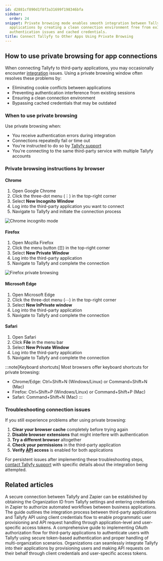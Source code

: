 ```yaml
---
id: d2881cf890d1f8f3a31699f198346bfa
sidebar:
  order: 24
snippet: Private browsing mode enables smooth integration between Tallyfy and third-party
  applications by creating a clean connection environment free from existing cookies
  authentication issues and cached credentials.
title: Connect Tallyfy to Other Apps Using Private Browsing
---
```


## How to use private browsing for app connections

When connecting Tallyfy to third-party applications, you may occasionally encounter [integration](/products/pro/integrations/) issues. Using a private browsing window often resolves these problems by:

- Eliminating cookie conflicts between applications
- Preventing authentication interference from existing sessions
- Ensuring a clean connection environment
- Bypassing cached credentials that may be outdated

### When to use private browsing

Use private browsing when:
- You receive authentication errors during integration
- Connections repeatedly fail or time out
- You're instructed to do so by [Tallyfy support](/products/pro/miscellaneous/support/how-can-i-contact-tallyfys-support-team/)
- You're connecting to the same third-party service with multiple Tallyfy accounts

### Private browsing instructions by browser

#### Chrome

1. Open Google Chrome
2. Click the three-dot menu (⋮) in the top-right corner
3. Select **New Incognito Window**
4. Log into the third-party application you want to connect
5. Navigate to Tallyfy and initiate the connection process

![Chrome incognito mode](https://screenshots.tallyfy.com/tallyfy%2Fpro%2Fchrome-incognito.png)

#### Firefox

1. Open Mozilla Firefox
2. Click the menu button (☰) in the top-right corner
3. Select **New Private Window**
4. Log into the third-party application
5. Navigate to Tallyfy and complete the connection

![Firefox private browsing](https://screenshots.tallyfy.com/tallyfy%2Fpro%2Ffirefox-private.png)

#### Microsoft Edge

1. Open Microsoft Edge
2. Click the three-dot menu (⋯) in the top-right corner
3. Select **New InPrivate window**
4. Log into the third-party application
5. Navigate to Tallyfy and complete the connection

#### Safari

1. Open Safari
2. Click **File** in the menu bar
3. Select **New Private Window**
4. Log into the third-party application
5. Navigate to Tallyfy and complete the connection

:::note[Keyboard shortcuts]
Most browsers offer keyboard shortcuts for private browsing:
- Chrome/Edge: Ctrl+Shift+N (Windows/Linux) or Command+Shift+N (Mac)
- Firefox: Ctrl+Shift+P (Windows/Linux) or Command+Shift+P (Mac)
- Safari: Command+Shift+N (Mac)
:::

### Troubleshooting connection issues

If you still experience problems after using private browsing:

1. **Clear your browser cache** completely before trying again
2. **Disable browser extensions** that might interfere with authentication
3. **Try a different browser** altogether
4. **Check your permissions** in the third-party application
5. **Verify [API](/products/pro/integrations/open-api/) access** is enabled for both applications

For persistent issues after implementing these troubleshooting steps, [contact Tallyfy support](/products/pro/miscellaneous/support/how-can-i-contact-tallyfys-support-team/) with specific details about the integration being attempted.


## Related articles
<CardGrid>
<LinkTitleCard header="<b>Zapier > Connect Tallyfy to Zapier</b>" href="/products/pro/integrations/middleware/zapier/how-to-connect-your-tallyfy-account-to-zapier/" > A secure connection between Tallyfy and Zapier can be established by obtaining the Organization ID from Tallyfy settings and entering credentials in Zapier to authorize automated workflows between business applications. </LinkTitleCard>
<LinkTitleCard header="<b>Open Api > API usage as a third-party application instead of a user</b>" href="/products/pro/integrations/open-api/access-api-as-a-third-party-application-instead-of-a-user/" > The guide outlines the integration process between third-party applications and Tallyfy API using client credentials flow to enable programmatic user provisioning and API request handling through application-level and user-specific access tokens. </LinkTitleCard>
<LinkTitleCard header="<b>Open Api > OAuth authorization flow for third-party applications</b>" href="/products/pro/integrations/open-api/oauth-authorization-flow/" > A comprehensive guide to implementing OAuth authorization flow for third-party applications to authenticate users with Tallyfy using secure token-based authentication and proper handling of multi-organization scenarios. </LinkTitleCard>
<LinkTitleCard header="<b>Open Api > API usage as a third-party application instead of a user</b>" href="/products/pro/integrations/open-api/access-api-as-a-third-party-application-instead-of-a-user/" > Organizations can seamlessly integrate Tallyfy into their applications by provisioning users and making API requests on their behalf through client credentials and user-specific access tokens. </LinkTitleCard>
</CardGrid>